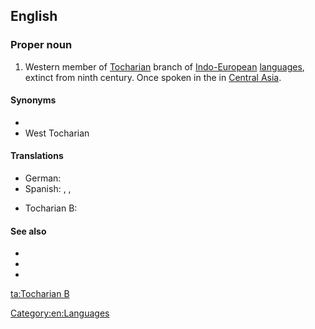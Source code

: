 ==English==
{{wikipedia}}

===Proper noun===
{{en-proper noun}}

# Western member of [[Tocharian]] branch of [[Indo-European]] [[language]]s, extinct from ninth century. Once spoken in the {{w|Tarim Basin}} in [[Central Asia]].

====Synonyms====
* {{l|en|Kuchean}}
* West Tocharian

====Translations====
{{trans-top|western member of Tocharian branch}}
* German: {{t|de|Tocharisch B|n}}
* Spanish: {{t|es|tocario B|m}}, {{t|es|kucheano|m}}, {{t|es|tocario occidental|m}}
{{trans-mid}}
* Tocharian B: {{t|txb|kuśiññe}}
{{trans-bottom}}

====See also====
* {{langcat|txb}}
* {{langlist}}
* {{l|en|Tocharian A}}

[[Category:en:Languages]]

[[ta:Tocharian B]]
